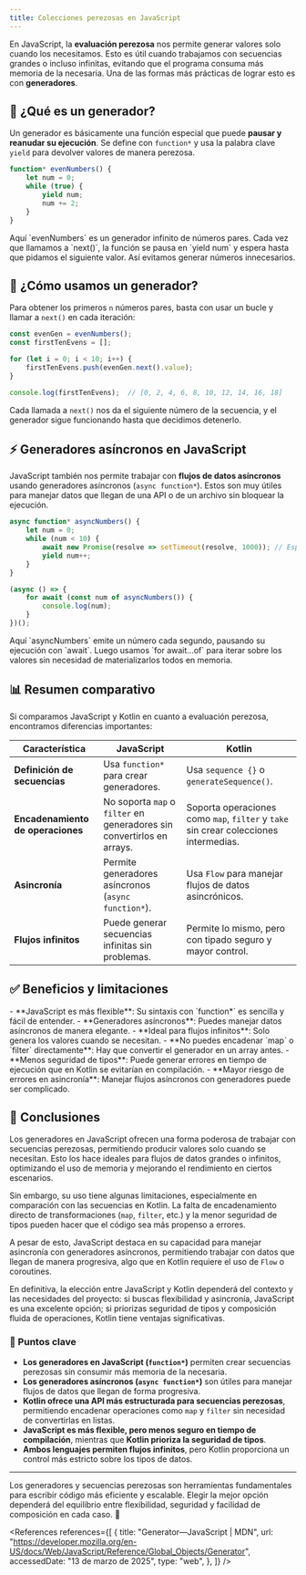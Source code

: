 ```yaml
---
title: Colecciones perezosas en JavaScript
---
```


<ReadingTime />
<GithubRepoLink user="r8vnhill" repo="" />

En JavaScript, la **evaluación perezosa** nos permite generar valores solo cuando los necesitamos. Esto es útil cuando trabajamos con secuencias grandes o incluso infinitas, evitando que el programa consuma más memoria de la necesaria. Una de las formas más prácticas de lograr esto es con **generadores**.

## 📌 ¿Qué es un generador?

Un generador es básicamente una función especial que puede **pausar y reanudar su ejecución**. Se define con `function*` y usa la palabra clave `yield` para devolver valores de manera perezosa.

```javascript showLineNumbers
function* evenNumbers() {
    let num = 0;
    while (true) {
        yield num;
        num += 2;
    }
}
```

<Explanation>
Aquí `evenNumbers` es un generador infinito de números pares. Cada vez que llamamos a `next()`, la función se pausa en `yield num` y espera hasta que pidamos el siguiente valor. Así evitamos generar números innecesarios.
</Explanation>

## 🚀 ¿Cómo usamos un generador?

Para obtener los primeros `n` números pares, basta con usar un bucle y llamar a `next()` en cada iteración:

```javascript
const evenGen = evenNumbers();
const firstTenEvens = [];

for (let i = 0; i < 10; i++) {
    firstTenEvens.push(evenGen.next().value);
}

console.log(firstTenEvens);  // [0, 2, 4, 6, 8, 10, 12, 14, 16, 18]
```

Cada llamada a `next()` nos da el siguiente número de la secuencia, y el generador sigue funcionando hasta que decidimos detenerlo.

## ⚡ Generadores asíncronos en JavaScript

JavaScript también nos permite trabajar con **flujos de datos asíncronos** usando generadores asíncronos (`async function*`). Estos son muy útiles para manejar datos que llegan de una API o de un archivo sin bloquear la ejecución.

```javascript showLineNumbers
async function* asyncNumbers() {
    let num = 0;
    while (num < 10) {
        await new Promise(resolve => setTimeout(resolve, 1000)); // Espera 1 segundo
        yield num++;
    }
}

(async () => {
    for await (const num of asyncNumbers()) {
        console.log(num);
    }
})();
```

<Explanation>
Aquí `asyncNumbers` emite un número cada segundo, pausando su ejecución con `await`. Luego usamos `for await...of` para iterar sobre los valores sin necesidad de materializarlos todos en memoria.
</Explanation>

## 📊 Resumen comparativo

Si comparamos JavaScript y Kotlin en cuanto a evaluación perezosa, encontramos diferencias importantes:

| **Característica**               | **JavaScript**                                                                           | **Kotlin**                                                                            |
|----------------------------------|-----------------------------------------------------------------------------------------|---------------------------------------------------------------------------------------|
| **Definición de secuencias**     | Usa `function*` para crear generadores.                                                 | Usa `sequence {}` o `generateSequence()`.                                            |
| **Encadenamiento de operaciones**| No soporta `map` o `filter` en generadores sin convertirlos en arrays.                  | Soporta operaciones como `map`, `filter` y `take` sin crear colecciones intermedias. |
| **Asincronía**                   | Permite generadores asíncronos (`async function*`).                                      | Usa `Flow` para manejar flujos de datos asincrónicos.                                |
| **Flujos infinitos**             | Puede generar secuencias infinitas sin problemas.                                      | Permite lo mismo, pero con tipado seguro y mayor control.                            |

## ✅ Beneficios y limitaciones

<ProCons>
    <Pros>
        - **JavaScript es más flexible**: Su sintaxis con `function*` es sencilla y fácil de entender.  
        - **Generadores asíncronos**: Puedes manejar datos asíncronos de manera elegante.  
        - **Ideal para flujos infinitos**: Solo genera los valores cuando se necesitan.  
    </Pros>
    <Cons>
        - **No puedes encadenar `map` o `filter` directamente**: Hay que convertir el generador en un array antes.  
        - **Menos seguridad de tipos**: Puede generar errores en tiempo de ejecución que en Kotlin se evitarían en compilación.  
        - **Mayor riesgo de errores en asincronía**: Manejar flujos asíncronos con generadores puede ser complicado.  
    </Cons>
</ProCons>

## 🎯 Conclusiones

Los generadores en JavaScript ofrecen una forma poderosa de trabajar con secuencias perezosas, permitiendo producir valores solo cuando se necesitan. Esto los hace ideales para flujos de datos grandes o infinitos, optimizando el uso de memoria y mejorando el rendimiento en ciertos escenarios.  

Sin embargo, su uso tiene algunas limitaciones, especialmente en comparación con las secuencias en Kotlin. La falta de encadenamiento directo de transformaciones (`map`, `filter`, etc.) y la menor seguridad de tipos pueden hacer que el código sea más propenso a errores.  

A pesar de esto, JavaScript destaca en su capacidad para manejar asincronía con generadores asíncronos, permitiendo trabajar con datos que llegan de manera progresiva, algo que en Kotlin requiere el uso de `Flow` o coroutines.  

En definitiva, la elección entre JavaScript y Kotlin dependerá del contexto y las necesidades del proyecto: si buscas flexibilidad y asincronía, JavaScript es una excelente opción; si priorizas seguridad de tipos y composición fluida de operaciones, Kotlin tiene ventajas significativas.  

### 🔑 Puntos clave

- **Los generadores en JavaScript (`function*`)** permiten crear secuencias perezosas sin consumir más memoria de la necesaria.  
- **Los generadores asíncronos (`async function*`)** son útiles para manejar flujos de datos que llegan de forma progresiva.  
- **Kotlin ofrece una API más estructurada para secuencias perezosas**, permitiendo encadenar operaciones como `map` y `filter` sin necesidad de convertirlas en listas.  
- **JavaScript es más flexible, pero menos seguro en tiempo de compilación**, mientras que **Kotlin prioriza la seguridad de tipos**.  
- **Ambos lenguajes permiten flujos infinitos**, pero Kotlin proporciona un control más estricto sobre los tipos de datos.  

---

Los generadores y secuencias perezosas son herramientas fundamentales para escribir código más eficiente y escalable. Elegir la mejor opción dependerá del equilibrio entre flexibilidad, seguridad y facilidad de composición en cada caso. 🚀

<References references={[
    {
        title: "Generator—JavaScript | MDN",
        url: "https://developer.mozilla.org/en-US/docs/Web/JavaScript/Reference/Global_Objects/Generator",
        accessedDate: "13 de marzo de 2025",
        type: "web",
    },
]}  />